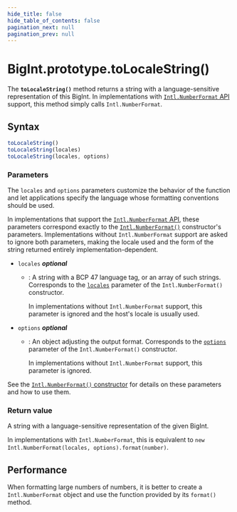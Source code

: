 ```yaml
---
hide_title: false
hide_table_of_contents: false
pagination_next: null
pagination_prev: null
---
```

# BigInt.prototype.toLocaleString()

The **`toLocaleString()`** method returns a string with a language-sensitive representation of this BigInt. In implementations with [`Intl.NumberFormat` API](https://developer.mozilla.org/docs/Web/JavaScript/Reference/Global_Objects/Intl/NumberFormat) support, this method simply calls `Intl.NumberFormat`.

## Syntax

```js
toLocaleString()
toLocaleString(locales)
toLocaleString(locales, options)
```

### Parameters

The `locales` and `options` parameters customize the behavior of the function and let applications specify the language whose formatting conventions should be used.

In implementations that support the [`Intl.NumberFormat` API](https://developer.mozilla.org/docs/Web/JavaScript/Reference/Global_Objects/Intl/NumberFormat), these parameters correspond exactly to the [`Intl.NumberFormat()`](https://developer.mozilla.org/docs/Web/JavaScript/Reference/Global_Objects/Intl/NumberFormat/NumberFormat) constructor's parameters. Implementations without `Intl.NumberFormat` support are asked to ignore both parameters, making the locale used and the form of the string returned entirely implementation-dependent.

- `locales` _**optional**_

  - : A string with a BCP 47 language tag, or an array of such strings. Corresponds to the [`locales`](https://developer.mozilla.org/docs/Web/JavaScript/Reference/Global_Objects/Intl/NumberFormat/NumberFormat#locales) parameter of the `Intl.NumberFormat()` constructor.

    In implementations without `Intl.NumberFormat` support, this parameter is ignored and the host's locale is usually used.

- `options` _**optional**_

  - : An object adjusting the output format. Corresponds to the [`options`](https://developer.mozilla.org/docs/Web/JavaScript/Reference/Global_Objects/Intl/NumberFormat/NumberFormat#options) parameter of the `Intl.NumberFormat()` constructor.

    In implementations without `Intl.NumberFormat` support, this parameter is ignored.

See the [`Intl.NumberFormat()` constructor](https://developer.mozilla.org/docs/Web/JavaScript/Reference/Global_Objects/Intl/NumberFormat/NumberFormat) for details on these parameters and how to use them.

### Return value

A string with a language-sensitive representation of the given BigInt.

In implementations with `Intl.NumberFormat`, this is equivalent to `new Intl.NumberFormat(locales, options).format(number)`.

## Performance

When formatting large numbers of numbers, it is better to create a
`Intl.NumberFormat` object and use the function provided by its
`format()` method.
